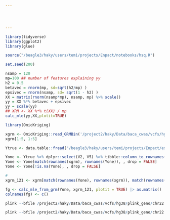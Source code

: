 ```yaml
---




---
```


```r
library(tidyverse)
library(ggplot2)
library(glue)
```

```r
source("/beagle3/haky/users/temi/projects/Enpact/notebooks/hsq.R")
```

```r
set.seed(200)

nsamp = 120
mp=100 ## number of features explaining yy
h2 = 0.5
betavec = rnorm(mp, sd=sqrt(h2/mp) )
epsivec = rnorm(nsamp, sd= sqrt(1 - h2) )
XX = matrix(rnorm(nsamp*mp), nsamp, mp) %>% scale()
yy = XX %*% betavec + epsivec
yy = scale(yy)
## XRM <- XX %*% t(XX) / mp
calc_mle(yy,XX,plotit=TRUE)
```

```r
library(OmicKriging)
```


```r
xgrm <- OmicKriging::read_GRMBin('/project2/haky/Data/baca_cwas/vcfs/hg38/grm_files/chr21.dose.grm')
xgrm[1:5, 1:5]
```

```r
Ytrue <- data.table::fread("/beagle3/haky/users/temi/projects/Enpact/experiments/heritability/phenotypes/cwas_arbs.peaks.txt")
```

```r
Yone <- Ytrue %>% dplyr::select(V2, V5) %>% tibble::column_to_rownames('V2') %>% as.matrix()
Yone <- Yone[match(rownames(xgrm), rownames(Yone)), , drop = FALSE]
Yone <- Yone[!is.na(Yone), , drop = FALSE]

#
xgrm_121 <- xgrm[match(rownames(Yone), rownames(xgrm)), match(rownames(Yone), rownames(xgrm)), drop = FALSE]
```

```r
fg <- calc_mle_from_grm(Yone, xgrm_121, plotit = TRUE) |> as.matrix()
colnames(fg) <- c()
```



```r
plink --bfile /project2/haky/Data/baca_cwas/vcfs/hg38/plink_geno/chr22.dose --freq counts --out /beagle3/haky/users/temi/projects/Enpact/out.out
```


```r
plink --bfile /project2/haky/Data/baca_cwas/vcfs/hg38/plink_geno/chr22.dose --freq counts --out /beagle3/haky/users/temi/projects/Enpact/out.out
```
